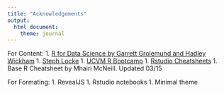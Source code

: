 ```yaml
---
title: "Acknowledgements"
output: 
  html_document: 
    theme: journal
---
```


For Content:
1. [R for Data Science by Garrett Grolemund and Hadley Wickham](http://r4ds.had.co.nz/)
1. [Steph Locke](http://stephlocke.info/Rtraining/)
1. [UCVM R Bootcamp](https://ucvm.github.io/rbootcamp/overview.html)
1. [Rstudio Cheatsheets](https://www.rstudio.com/resources/cheatsheets/)
1. Base R Cheatsheet by Mhairi McNeill. Updated 03/15


For Formating:
1. RevealJS
1. Rstudio notebooks
1. Minimal theme
